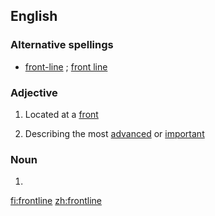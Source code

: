 ==English==

===Alternative spellings===
*[[front-line]] {{i|in [[attributive]] use}}; [[front line]]

===Adjective===
{{en-adj|-}}

#{{military}} Located at a [[front]]
# Describing the most [[advanced]] or [[important]]

===Noun===
{{en-noun}}

# {{alternative spelling of|[[front line]]}}

[[fi:frontline]]
[[zh:frontline]]
